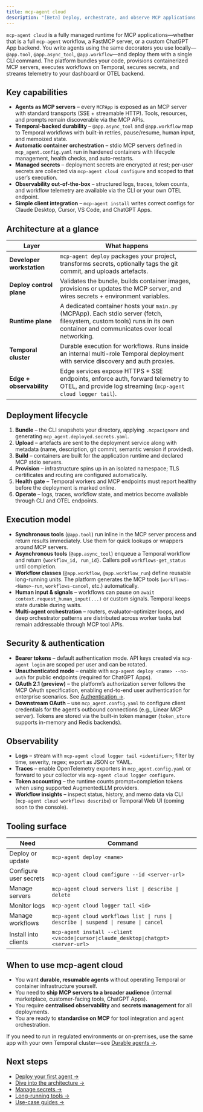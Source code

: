 ```yaml
---
title: mcp-agent cloud
description: "[Beta] Deploy, orchestrate, and observe MCP applications on managed infrastructure"
---
```


`mcp-agent cloud` is a fully managed runtime for MCP applications—whether that is a full `mcp-agent` workflow, a FastMCP server, or a custom ChatGPT App backend. You write agents using the same decorators you use locally—`@app.tool`, `@app.async_tool`, `@app.workflow`—and deploy them with a single CLI command. The platform bundles your code, provisions containerized MCP servers, executes workflows on Temporal, secures secrets, and streams telemetry to your dashboard or OTEL backend.

## Key capabilities

- **Agents as MCP servers** – every `MCPApp` is exposed as an MCP server with standard transports (SSE + streamable HTTP). Tools, resources, and prompts remain discoverable via the MCP APIs.
- **Temporal-backed durability** – `@app.async_tool` and `@app.workflow` map to Temporal workflows with built-in retries, pause/resume, human input, and memoized state.
- **Automatic container orchestration** – stdio MCP servers defined in `mcp_agent.config.yaml` run in hardened containers with lifecycle management, health checks, and auto-restarts.
- **Managed secrets** – deployment secrets are encrypted at rest; per-user secrets are collected via `mcp-agent cloud configure` and scoped to that user’s execution.
- **Observability out-of-the-box** – structured logs, traces, token counts, and workflow telemetry are available via the CLI or your own OTEL endpoint.
- **Simple client integration** – `mcp-agent install` writes correct configs for Claude Desktop, Cursor, VS Code, and ChatGPT Apps.

## Architecture at a glance

| Layer | What happens |
| --- | --- |
| **Developer workstation** | `mcp-agent deploy` packages your project, transforms secrets, optionally tags the git commit, and uploads artefacts. |
| **Deploy control plane** | Validates the bundle, builds container images, provisions or updates the MCP server, and wires secrets + environment variables. |
| **Runtime plane** | A dedicated container hosts your `main.py` (MCPApp). Each stdio server (fetch, filesystem, custom tools) runs in its own container and communicates over local networking. |
| **Temporal cluster** | Durable execution for workflows. Runs inside an internal multi-role Temporal deployment with service discovery and auth proxies. |
| **Edge + observability** | Edge services expose HTTPS + SSE endpoints, enforce auth, forward telemetry to OTEL, and provide log streaming (`mcp-agent cloud logger tail`). |

## Deployment lifecycle

1. **Bundle** – the CLI snapshots your directory, applying `.mcpacignore` and generating `mcp_agent.deployed.secrets.yaml`.
2. **Upload** – artefacts are sent to the deployment service along with metadata (name, description, git commit, semantic version if provided).
3. **Build** – containers are built for the application runtime and declared MCP stdio servers.
4. **Provision** – infrastructure spins up in an isolated namespace; TLS certificates and routing are configured automatically.
5. **Health gate** – Temporal workers and MCP endpoints must report healthy before the deployment is marked online.
6. **Operate** – logs, traces, workflow state, and metrics become available through CLI and OTEL endpoints.


## Execution model

- **Synchronous tools** (`@app.tool`) run inline in the MCP server process and return results immediately. Use them for quick lookups or wrappers around MCP servers.
- **Asynchronous tools** (`@app.async_tool`) enqueue a Temporal workflow and return `{workflow_id, run_id}`. Callers poll `workflows-get_status` until completion.
- **Workflow classes** (`@app.workflow`, `@app.workflow_run`) define reusable long-running units. The platform generates the MCP tools (`workflows-<Name>-run`, `workflows-cancel`, etc.) automatically.
- **Human input & signals** – workflows can pause on `await context.request_human_input(...)` or custom signals. Temporal keeps state durable during waits.
- **Multi-agent orchestration** – routers, evaluator-optimizer loops, and deep orchestrator patterns are distributed across worker tasks but remain addressable through MCP tool APIs.

## Security & authentication

- **Bearer tokens** – default authentication mode. API keys created via `mcp-agent login` are scoped per user and can be rotated.
- **Unauthenticated mode** – enable with `mcp-agent deploy <name> --no-auth` for public endpoints (required for ChatGPT Apps).
- **OAuth 2.1 (preview)** – the platform’s authorization server follows the MCP OAuth specification, enabling end-to-end user authentication for enterprise scenarios. See [Authentication →](/cloud/authentication/overview).
- **Downstream OAuth** – use `mcp_agent.config.yaml` to configure client credentials for the agent’s outbound connections (e.g., Linear MCP server). Tokens are stored via the built-in token manager (`token_store` supports in-memory and Redis backends).

## Observability

- **Logs** – stream with `mcp-agent cloud logger tail <identifier>`; filter by time, severity, regex; export as JSON or YAML.
- **Traces** – enable OpenTelemetry exporters in `mcp_agent.config.yaml` or forward to your collector via `mcp-agent cloud logger configure`.
- **Token accounting** – the runtime counts prompt+completion tokens when using supported AugmentedLLM providers.
- **Workflow insights** – inspect status, history, and memo data via CLI (`mcp-agent cloud workflows describe`) or Temporal Web UI (coming soon to the console).

## Tooling surface

| Need | Command |
| --- | --- |
| Deploy or update | `mcp-agent deploy <name>` |
| Configure user secrets | `mcp-agent cloud configure --id <server-url>` |
| Manage servers | `mcp-agent cloud servers list \| describe \| delete` |
| Monitor logs | `mcp-agent cloud logger tail <id>` |
| Manage workflows | `mcp-agent cloud workflows list \| runs \| describe \| suspend \| resume \| cancel` |
| Install into clients | `mcp-agent install --client <vscode\|cursor\|claude_desktop\|chatgpt> <server-url>` |

## When to use mcp-agent cloud

- You want **durable, resumable agents** without operating Temporal or container infrastructure yourself.
- You need to **ship MCP servers to a broader audience** (internal marketplace, customer-facing tools, ChatGPT Apps).
- You require **centralised observability** and **secrets management** for all deployments.
- You are ready to **standardise on MCP** for tool integration and agent orchestration.

If you need to run in regulated environments or on-premises, use the same app with your own Temporal cluster—see [Durable agents →](/mcp-agent-sdk/advanced/durable-agents).

## Next steps

- [Deploy your first agent →](/cloud/deployment-quickstart)
- [Dive into the architecture →](/cloud/mcp-agent-cloud/architecture-overview)
- [Manage secrets →](/cloud/mcp-agent-cloud/manage-secrets)
- [Long-running tools →](/cloud/mcp-agent-cloud/long-running-tools)
- [Use-case guides →](/cloud/use-cases/deploy-agents)
